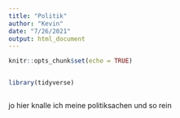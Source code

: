 ```yaml
---
title: "Politik"
author: "Kevin"
date: "7/26/2021"
output: html_document
---
```


```r
knitr::opts_chunk$set(echo = TRUE)


library(tidyverse)



```

jo hier knalle ich meine politiksachen und so rein